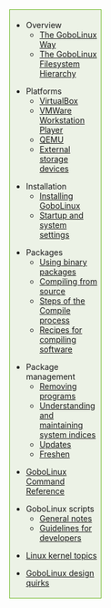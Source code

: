 <div style="float:right; border: 1px solid #6eb927; padding: .3em; width: 30%; background-color:#ecf2e6; margin-top: 0; margin-left: 10px; margin-bottom: 10px;">
* Overview
** [[The GoboLinux Way]]
** [[The GoboLinux Filesystem Hierarchy]]

* Platforms
** [[Running under VirtualBox|VirtualBox]]
** [[Running under VMWare Workstation Player|VMWare Workstation Player]]
** [[Installing-GoboLinux-under-QEMU|QEMU]]
** [[Installing to external storage devices|External storage devices]]

* Installation
** [[Installing GoboLinux]]
** [[Configuring-the-boot-process| Startup and system settings]]

* Packages
** [[Using binary packages]]
** [[Compiling from source]]
** [[Steps of the Compile process]]
** [[Recipe|Recipes for compiling software]]

* Package management
** [[Removing programs]]
** [[Understanding and maintaining system indices]]
** [[Updating-packages | Updates]]
** [[Freshen]]

* [[GoboLinux Command Reference]]

* GoboLinux scripts
** [[General notes about the scripts|General notes]]
** [[Guidelines for script authors|Guidelines for developers]]

* [[Linux kernel topics]]

* [[GoboLinux dark corners|GoboLinux design quirks]]
</div>
